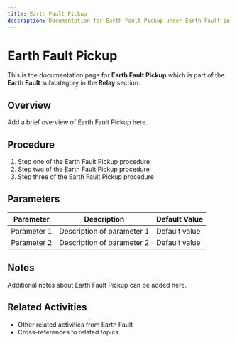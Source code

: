```yaml
---
title: Earth Fault Pickup
description: Documentation for Earth Fault Pickup under Earth Fault in Relay category
---
```


# Earth Fault Pickup

This is the documentation page for **Earth Fault Pickup** which is part of the **Earth Fault** subcategory in the **Relay** section.

## Overview

Add a brief overview of Earth Fault Pickup here.

## Procedure

1. Step one of the Earth Fault Pickup procedure
2. Step two of the Earth Fault Pickup procedure
3. Step three of the Earth Fault Pickup procedure

## Parameters

| Parameter | Description | Default Value |
|-----------|-------------|---------------|
| Parameter 1 | Description of parameter 1 | Default value |
| Parameter 2 | Description of parameter 2 | Default value |

## Notes

Additional notes about Earth Fault Pickup can be added here.

## Related Activities

- Other related activities from Earth Fault
- Cross-references to related topics
